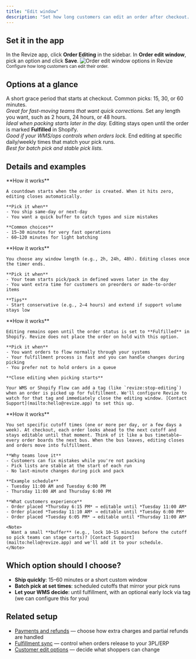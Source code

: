 ```yaml
---
title: "Edit window"
description: "Set how long customers can edit an order after checkout. Choose a fixed or custom duration, keep editing open until fulfillment, or schedule cutoffs that match your pick times."
---
```


## Set it in the app

<Steps>
  <Step title="Open Order Editing">
    In the Revize app, click <strong>Order Editing</strong> in the sidebar.
  </Step>
  <Step title="Choose a window">
    In <strong>Order edit window</strong>, pick an option and click <strong>Save</strong>.
  </Step>
</Steps>

<Frame>
  <img
    src="/images/quickstart/order-editing-1.png"
    alt="Order edit window options in Revize"
    style={{ borderRadius: "12px", width: "100%", boxShadow: "0 4px 14px rgba(0,0,0,0.08)" }}
  />
  <small>Configure how long customers can edit their order.</small>
</Frame>

## Options at a glance

<CardGroup cols={2}>
  <Card title="Fixed time windows" icon="hourglass-half" color="#8b5cf6">
    A short grace period that starts at checkout. Common picks: 15, 30, or 60 minutes.
    <br />
    <em>Great for fast-moving teams that want quick corrections.</em>
  </Card>

  <Card title="Custom duration" icon="stopwatch" color="#10b981">
    Set any length you want, such as 2 hours, 24 hours, or 48 hours.
    <br />
    <em>Ideal when packing starts later in the day.</em>
  </Card>

  <Card title="Until fulfillment" icon="truck" color="#0ea5e9">
    Editing stays open until the order is marked <strong>Fulfilled</strong> in Shopify.
    <br />
    <em>Good if your WMS/ops controls when orders lock.</em>
  </Card>

  <Card title="Scheduled cutoff" icon="calendar-days" color="#f59e0b">
    End editing at specific daily/weekly times that match your pick runs.
    <br />
    <em>Best for batch pick and stable pick lists.</em>
  </Card>
</CardGroup>

## Details and examples

<AccordionGroup>
  <Accordion title="Fixed time windows" icon="hourglass-half">
    **How it works**
    
    A countdown starts when the order is created. When it hits zero, editing closes automatically.

    **Pick it when**
    - You ship same-day or next-day
    - You want a quick buffer to catch typos and size mistakes

    **Common choices**
    - 15–30 minutes for very fast operations
    - 60–120 minutes for light batching
  </Accordion>

  <Accordion title="Custom duration" icon="stopwatch">
    **How it works**
    
    You choose any window length (e.g., 2h, 24h, 48h). Editing closes once the timer ends.

    **Pick it when**
    - Your team starts pick/pack in defined waves later in the day
    - You want extra time for customers on preorders or made-to-order items

    **Tips**
    - Start conservative (e.g., 2–4 hours) and extend if support volume stays low
  </Accordion>

  <Accordion title="Until fulfillment" icon="truck">
    **How it works**
    
    Editing remains open until the order status is set to **Fulfilled** in Shopify. Revize does not place the order on hold with this option.

    **Pick it when**
    - You want orders to flow normally through your systems
    - Your fulfillment process is fast and you can handle changes during picking
    - You prefer not to hold orders in a queue

    **Close editing when picking starts**
    
    Your WMS or Shopify Flow can add a tag (like `revize:stop-editing`) when an order is picked up for fulfillment. We'll configure Revize to watch for that tag and immediately close the editing window. [Contact Support](mailto:hello@revize.app) to set this up.
  </Accordion>

  <Accordion title="Scheduled cutoff (daily or weekly)" icon="calendar-days">
    **How it works**
    
    You set specific cutoff times (one or more per day, or a few days a week). At checkout, each order looks ahead to the next cutoff and stays editable until that moment. Think of it like a bus timetable—every order boards the next bus. When the bus leaves, editing closes and orders move into fulfillment.

    **Why teams love it**
    - Customers can fix mistakes while you're not packing
    - Pick lists are stable at the start of each run
    - No last-minute changes during pick and pack

    **Example schedule**
    - Tuesday 11:00 AM and Tuesday 6:00 PM
    - Thursday 11:00 AM and Thursday 6:00 PM

    **What customers experience**
    - Order placed *Thursday 6:15 PM* → editable until *Tuesday 11:00 AM*
    - Order placed *Tuesday 11:10 AM* → editable until *Tuesday 6:00 PM*
    - Order placed *Tuesday 6:05 PM* → editable until *Thursday 11:00 AM*

    <Note>
      Want a small **buffer** (e.g., lock 10–15 minutes before the cutoff so pick teams can stage carts)? [Contact Support](mailto:hello@revize.app) and we'll add it to your schedule.
    </Note>
  </Accordion>
</AccordionGroup>

## Which option should I choose?

- **Ship quickly**: 15–60 minutes or a short custom window  
- **Batch pick at set times**: scheduled cutoffs that mirror your pick runs  
- **Let your WMS decide**: until fulfillment, with an optional early lock via tag (we can configure this for you)

## Related setup

- [Payments and refunds](/setup/payments-and-refunds) — choose how extra charges and partial refunds are handled  
- [Fulfillment sync](/setup/fulfillment-sync) — control when orders release to your 3PL/ERP  
- [Customer edit options](/setup/edit-permissions) — decide what shoppers can change